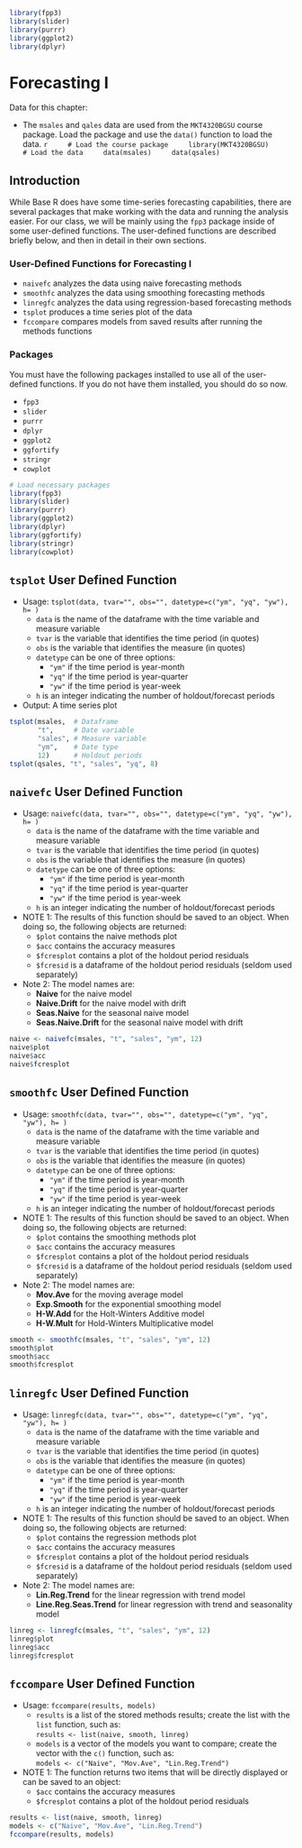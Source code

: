 ```r
library(fpp3)
library(slider)
library(purrr)
library(ggplot2)
library(dplyr)
```

# Forecasting I

Data for this chapter:

* The `msales` and `qales` data are used from the `MKT4320BGSU` course package. Load the package and use the `data()` function to load the data.
    ```r
    # Load the course package
    library(MKT4320BGSU)
    # Load the data
    data(msales)
    data(qsales)
    ```

## Introduction

While Base R does have some time-series forecasting capabilities, there are several packages that make working with the data and running the analysis easier. For our class, we will be mainly using the `fpp3` package inside of some user-defined functions. The user-defined functions are described briefly below, and then in detail in their own sections.

### User-Defined Functions for Forecasting I

* `naivefc` analyzes the data using naive forecasting methods
* `smoothfc` analyzes the data using smoothing forecasting methods
* `linregfc` analyzes the data using regression-based forecasting methods
* `tsplot` produces a time series plot of the data
* `fccompare` compares models from saved results after running the methods functions

### Packages

You must have the following packages installed to use all of the user-defined functions. If you do not have them installed, you should do so now.

* `fpp3`
* `slider`
* `purrr`
* `dplyr`
* `ggplot2`
* `ggfortify`
* `stringr`
* `cowplot`

```r
# Load necessary packages
library(fpp3)
library(slider)
library(purrr)
library(ggplot2)
library(dplyr)
library(ggfortify)
library(stringr)
library(cowplot)
```

## `tsplot` User Defined Function

* Usage: `tsplot(data, tvar="", obs="", datetype=c("ym", "yq", "yw"), h= )`
    * `data` is the name of the dataframe with the time variable and measure variable
    * `tvar` is the variable that identifies the time period (in quotes)
    * `obs` is the variable that identifies the measure (in quotes)
    * `datetype` can be one of three options:
        * `"ym"` if the time period is year-month
        * `"yq"` if the time period is year-quarter
        * `"yw"` if the time period is year-week
    * `h` is an integer indicating the number of holdout/forecast periods
* Output: A time series plot

``` r
tsplot(msales,  # Dataframe
       "t",     # Date variable
       "sales", # Measure variable
       "ym",    # Date type
       12)      # Holdout periods
tsplot(qsales, "t", "sales", "yq", 8)
```

## `naivefc` User Defined Function

* Usage: `naivefc(data, tvar="", obs="", datetype=c("ym", "yq", "yw"), h= )`
    * `data` is the name of the dataframe with the time variable and measure variable
    * `tvar` is the variable that identifies the time period (in quotes)
    * `obs` is the variable that identifies the measure (in quotes)
    * `datetype` can be one of three options:
        * `"ym"` if the time period is year-month
        * `"yq"` if the time period is year-quarter
        * `"yw"` if the time period is year-week
    * `h` is an integer indicating the number of holdout/forecast periods
* NOTE 1: The results of this function should be saved to an object.  When doing so, the following objects are returned:
    * `$plot` contains the naive methods plot
    * `$acc` contains the accuracy measures
    * `$fcresplot` contains a plot of the holdout period residuals
    * `$fcresid` is a dataframe of the holdout period residuals (seldom used separately)
* Note 2: The model names are:
    * **Naive** for the naive model
    * **Naive.Drift** for the naive model with drift
    * **Seas.Naive** for the seasonal naive model
    * **Seas.Naive.Drift** for the seasonal naive model with drift

``` r
naive <- naivefc(msales, "t", "sales", "ym", 12)
naive$plot
naive$acc
naive$fcresplot
```

## `smoothfc` User Defined Function

* Usage: `smoothfc(data, tvar="", obs="", datetype=c("ym", "yq", "yw"), h= )`
    * `data` is the name of the dataframe with the time variable and measure variable
    * `tvar` is the variable that identifies the time period (in quotes)
    * `obs` is the variable that identifies the measure (in quotes)
    * `datetype` can be one of three options:
        * `"ym"` if the time period is year-month
        * `"yq"` if the time period is year-quarter
        * `"yw"` if the time period is year-week
    * `h` is an integer indicating the number of holdout/forecast periods
* NOTE 1: The results of this function should be saved to an object.  When doing so, the following objects are returned:
    * `$plot` contains the smoothing methods plot
    * `$acc` contains the accuracy measures
    * `$fcresplot` contains a plot of the holdout period residuals
    * `$fcresid` is a dataframe of the holdout period residuals (seldom used separately)
* Note 2: The model names are:
    * **Mov.Ave** for the moving average model
    * **Exp.Smooth** for the exponential smoothing model
    * **H-W.Add** for the Holt-Winters Additive model
    * **H-W.Mult** for Hold-Winters Multiplicative model

``` r
smooth <- smoothfc(msales, "t", "sales", "ym", 12)
smooth$plot
smooth$acc
smooth$fcresplot
```

## `linregfc` User Defined Function

* Usage: `linregfc(data, tvar="", obs="", datetype=c("ym", "yq", "yw"), h= )`
    * `data` is the name of the dataframe with the time variable and measure variable
    * `tvar` is the variable that identifies the time period (in quotes)
    * `obs` is the variable that identifies the measure (in quotes)
    * `datetype` can be one of three options:
        * `"ym"` if the time period is year-month
        * `"yq"` if the time period is year-quarter
        * `"yw"` if the time period is year-week
    * `h` is an integer indicating the number of holdout/forecast periods
* NOTE 1: The results of this function should be saved to an object.  When doing so, the following objects are returned:
    * `$plot` contains the regression methods plot
    * `$acc` contains the accuracy measures
    * `$fcresplot` contains a plot of the holdout period residuals
    * `$fcresid` is a dataframe of the holdout period residuals (seldom used separately)
* Note 2: The model names are:
    * **Lin.Reg.Trend** for the linear regression with trend model
    * **Line.Reg.Seas.Trend** for linear regression with trend and seasonality model
    
``` r
linreg <- linregfc(msales, "t", "sales", "ym", 12)
linreg$plot
linreg$acc
linreg$fcresplot
```

## `fccompare` User Defined Function

* Usage: `fccompare(results, models)`
    * `results` is a list of the stored methods results; create the list with the `list` function, such as:<br>`results <- list(naive, smooth, linreg)`
    * `models` is a vector of the models you want to compare; create the vector with the `c()` function, such as:<br>`models <- c("Naive", "Mov.Ave", "Lin.Reg.Trend")`
* NOTE 1: The function returns two items that will be directly displayed or can be saved to an object:  
    * `$acc` contains the accuracy measures
    * `$fcresplot` contains a plot of the holdout period residuals

``` r
results <- list(naive, smooth, linreg)
models <- c("Naive", "Mov.Ave", "Lin.Reg.Trend")
fccompare(results, models)
```